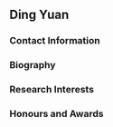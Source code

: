 ## Ding Yuan

### Contact Information

### Biography

### Research Interests

### Honours and Awards
